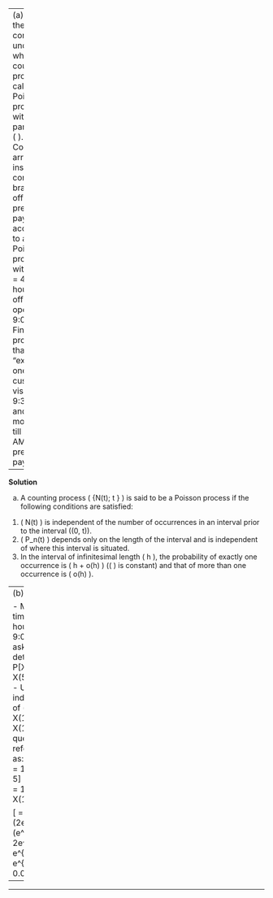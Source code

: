 
---
(a) State the conditions under which a counting process is called a Poisson process with parameter \( \lambda \).
(b) Consumers arrive in an insurance company branch office for premium payment according to a Poisson process with rate \( \lambda = 4 \) per hour. The office opens at 9:00 AM. Find the probability that “exactly one customer visits by 9:30 AM and four more visit till 11:30 AM for premium payment”.

---

**Solution**

(a) A counting process \( \{N(t); t \geq 0\} \) is said to be a Poisson process if the following conditions are satisfied:
1. \( N(t) \) is independent of the number of occurrences in an interval prior to the interval \((0, t)\).
2. \( P_n(t) \) depends only on the length of the interval and is independent of where this interval is situated.
3. In the interval of infinitesimal length \( h \), the probability of exactly one occurrence is \( \tau h + o(h) \) (\( \tau \) is constant) and that of more than one occurrence is \( o(h) \).

---
(b) 

- Measuring time \( t \) in hours from 9:00 a.m., it is asked to determine \( P[X(1/2) = 1, X(5/2) = 5] \).
- Using the independence of \( X(5/2) - X(1/2) \) and \( X(1/2) \), the question is reformulated as:
\[ P[X(1/2) = 1, X(5/2) = 5] = P[X(1/2) = 1, X(5/2) - X(1/2) = 4] \]

\[
= \frac{e^{-2} \cdot (4(1/2))^1}{1!} \times \frac{e^{-8} \cdot (4(2))^4}{4!}
= (2e^{-2}) (e^{-8} \cdot \frac{256}{24})
= 2e^{-2} \times e^{-8} \times \frac{256}{24}
= 2 \times \frac{256}{24} \times e^{-10}
= 0.0154965
\]

---

---

